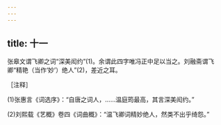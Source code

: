 ```yaml
---
---
---
```

title: 十一
---




张皋文谓飞卿之词“深美闳约”(1)。余谓此四字唯冯正中足以当之。刘融斋谓飞卿“精艳（当作‘妙’）绝人”(2)，差近之耳。

［注释］

(1)张惠言《词选序》：“自唐之词人，……温庭筠最高，其言深美闳约。”

(2)刘熙载《艺概》卷四《词曲概》：“温飞卿词精妙绝人，然类不出乎绮怨。”